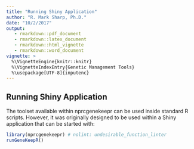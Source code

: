 ```yaml
---
title: "Running Shiny Application"
author: "R. Mark Sharp, Ph.D."
date: "10/2/2017"
output: 
   - rmarkdown::pdf_document
   - rmarkdown::latex_document
   - rmarkdown::html_vignette
   - rmarkdown::word_document
vignette: >
  %\VignetteEngine{knitr::knitr}
  %\VignetteIndexEntry{Genetic Management Tools}
  %\usepackage[UTF-8]{inputenc}
---
```


## Running Shiny Application  

The toolset available within nprcgenekeepr can be used inside standard R scripts.
However, it was originally designed to be used within a Shiny application 
that can be started with:

```r
library(nprcgenekeepr) # nolint: undesirable_function_linter
runGeneKeepR()
```
